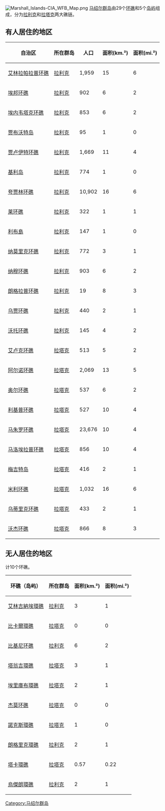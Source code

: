 {{Expand|time=2018-02-07T10:16:01+00:00}}
{{Unreferenced|time=2018-02-13T16:14:02+00:00}}
[[File:Marshall_Islands-CIA_WFB_Map.png|right]]
[[马绍尔群岛|马绍尔群岛]]由29个[[环礁|环礁]]和5个[[岛屿|岛屿]]组成，分为[[拉利克礁链|拉利克]]和[[拉塔克礁链|拉塔克]]两大礁链。

==有人居住的地区==
{| class="wikitable sortable"
|-
!自治区
!所在群岛
!人口
!面积(km.²)
!面积(mi.²)
|-
| [[艾林拉帕拉普环礁|艾林拉帕拉普环礁]] || [[拉利克礁链|拉利克]] || 1,959 || 15 || 6
|-
| [[埃邦环礁|埃邦环礁]] || [[拉利克礁链|拉利克]] || 902 || 6 || 2
|-
| [[埃内韦塔克环礁|埃内韦塔克环礁]] || [[拉利克礁链|拉利克]] || 853 || 6 || 2
|-
| [[贾布沃特岛|贾布沃特岛]] || [[拉利克礁链|拉利克]] || 95 || 1 || 0
|-
| [[贾卢伊特环礁|贾卢伊特环礁]] || [[拉利克礁链|拉利克]] || 1,669 || 11 || 4
|-
| [[基利岛|基利岛]] || [[拉利克礁链|拉利克]] || 774 || 1 || 0
|-
| [[夸贾林环礁|夸贾林环礁]] || [[拉利克礁链|拉利克]] || 10,902 || 16 || 6
|-
| [[莱环礁|莱环礁]] || [[拉利克礁链|拉利克]] || 322 || 1 || 1
|-
| [[利布島|利布島]] || [[拉利克礁链|拉利克]] || 147 || 1 || 0
|-
| [[纳莫里克环礁|纳莫里克环礁]] || [[拉利克礁链|拉利克]] || 772 || 3 || 1
|-
| [[纳穆环礁|纳穆环礁]] || [[拉利克礁链|拉利克]] || 903 || 6 || 2
|-
| [[朗格拉普环礁|朗格拉普环礁]] || [[拉利克礁链|拉利克]] || 19 || 8 || 3
|-
| [[乌贾环礁|乌贾环礁]] || [[拉利克礁链|拉利克]] || 440 || 2 || 1
|-
| [[沃托环礁|沃托环礁]] || [[拉利克礁链|拉利克]] || 145 || 4 || 2
|-
| [[艾卢克环礁|艾卢克环礁]] || [[拉塔克礁链|拉塔克]] || 513 || 5 || 2
|-
| [[阿尔诺环礁|阿尔诺环礁]] || [[拉塔克礁链|拉塔克]] || 2,069 || 13 || 5
|-
| [[奥尔环礁|奥尔环礁]] || [[拉塔克礁链|拉塔克]] || 537 || 6 || 2
|-
| [[利基普环礁|利基普环礁]] || [[拉塔克礁链|拉塔克]] || 527 || 10 || 4
|-
| [[马朱罗环礁|马朱罗环礁]]  || [[拉塔克礁链|拉塔克]] || 23,676 || 10 || 4
|-
| [[马洛埃拉普环礁|马洛埃拉普环礁]] || [[拉塔克礁链|拉塔克]] || 856 || 10 || 4
|-
| [[梅吉特岛|梅吉特岛]] || [[拉塔克礁链|拉塔克]] || 416 || 2 || 1
|-
| [[米利环礁|米利环礁]] || [[拉塔克礁链|拉塔克]] || 1,032 || 16 || 6
|-
| [[乌蒂里克环礁|乌蒂里克环礁]] || [[拉塔克礁链|拉塔克]] || 433 || 2 || 1
|-
| [[沃杰环礁|沃杰环礁]] || [[拉塔克礁链|拉塔克]] || 866 || 8 || 3
|}

==无人居住的地区==
计10个环礁。
{| class="wikitable sortable"
|-
!环礁（岛屿）
!所在群岛
!面积(km.²)
!面积(mi.²)
|-
| [[艾林吉納埃環礁|艾林吉納埃環礁]] || [[拉利克礁鏈|拉利克]] || 3 || 1
|-
| [[比卡爾環礁|比卡爾環礁]] || [[拉塔克礁鏈|拉塔克]] || 0 || 0
|-
| [[比基尼环礁|比基尼环礁]] || [[拉利克礁鏈|拉利克]] || 6 || 2
|-
| [[塔翁吉環礁|塔翁吉環礁]] || [[拉塔克礁鏈|拉塔克]] || 3 || 1
|-
| [[埃里庫布環礁|埃里庫布環礁]] || [[拉塔克礁鏈|拉塔克]] || 2 || 1
|-
| [[杰莫环礁|杰莫环礁]] || [[拉塔克礁鏈|拉塔克]] || 0 || 0
|-
| [[諾克斯環礁|諾克斯環礁]] || [[拉塔克礁鏈|拉塔克]] || 1 || 0
|-
| [[朗格里克環礁|朗格里克環礁]] || [[拉利克礁鏈|拉利克]] || 2 || 1
|-
| [[塔卡環礁|塔卡環礁]] || [[拉塔克礁鏈|拉塔克]] || 0.57 || 0.22
|-
| [[烏傑朗環礁|烏傑朗環礁]] || [[拉利克礁鏈|拉利克]] || 2 || 1
|}
{{Marshall Islands}}
{{大洋洲题目|行政区划}}

[[Category:马绍尔群岛|Category:马绍尔群岛]]